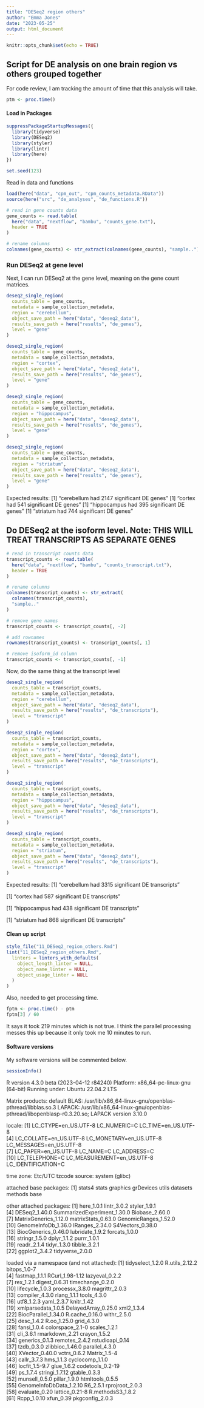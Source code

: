 ```yaml
---
title: "DESeq2 region others"
author: "Emma Jones"
date: "2023-05-25"
output: html_document
---
```


```r
knitr::opts_chunk$set(echo = TRUE)
```

## Script for DE analysis on one brain region vs others grouped together

For code review, I am tracking the amount of time that this analysis will take.

```r
ptm <- proc.time()
```

#### Load in Packages

```r
suppressPackageStartupMessages({
  library(tidyverse)
  library(DESeq2)
  library(styler)
  library(lintr)
  library(here)
})

set.seed(123)
```

Read in data and functions

```r
load(here("data", "cpm_out", "cpm_counts_metadata.RData"))
source(here("src", "de_analyses", "de_functions.R"))

# read in gene counts data
gene_counts <- read.table(
  here("data", "nextflow", "bambu", "counts_gene.txt"),
  header = TRUE
)

# rename columns
colnames(gene_counts) <- str_extract(colnames(gene_counts), "sample..")
```

### Run DESeq2 at gene level

Next, I can run DESeq2 at the gene level, meaning on the gene count matrices.

```r
deseq2_single_region(
  counts_table = gene_counts,
  metadata = sample_collection_metadata,
  region = "cerebellum",
  object_save_path = here("data", "deseq2_data"),
  results_save_path = here("results", "de_genes"),
  level = "gene"
)

deseq2_single_region(
  counts_table = gene_counts,
  metadata = sample_collection_metadata,
  region = "cortex",
  object_save_path = here("data", "deseq2_data"),
  results_save_path = here("results", "de_genes"),
  level = "gene"
)

deseq2_single_region(
  counts_table = gene_counts,
  metadata = sample_collection_metadata,
  region = "hippocampus",
  object_save_path = here("data", "deseq2_data"),
  results_save_path = here("results", "de_genes"),
  level = "gene"
)

deseq2_single_region(
  counts_table = gene_counts,
  metadata = sample_collection_metadata,
  region = "striatum",
  object_save_path = here("data", "deseq2_data"),
  results_save_path = here("results", "de_genes"),
  level = "gene"
)
```

Expected results:
[1] "cerebellum had 2147 significant DE genes"
[1] "cortex had 541 significant DE genes"
[1] "hippocampus had 395 significant DE genes"
[1] "striatum had 744 significant DE genes"

## Do DESeq2 at the isoform level. Note: THIS WILL TREAT TRANSCRIPTS AS SEPARATE GENES

```r
# read in transcript counts data
transcript_counts <- read.table(
  here("data", "nextflow", "bambu", "counts_transcript.txt"),
  header = TRUE
)

# rename columns
colnames(transcript_counts) <- str_extract(
  colnames(transcript_counts),
  "sample.."
)

# remove gene names
transcript_counts <- transcript_counts[, -2]

# add rownames
rownames(transcript_counts) <- transcript_counts[, 1]

# remove isoform_id column
transcript_counts <- transcript_counts[, -1]
```

Now, do the same thing at the transcript level

```r
deseq2_single_region(
  counts_table = transcript_counts,
  metadata = sample_collection_metadata,
  region = "cerebellum",
  object_save_path = here("data", "deseq2_data"),
  results_save_path = here("results", "de_transcripts"),
  level = "transcript"
)

deseq2_single_region(
  counts_table = transcript_counts,
  metadata = sample_collection_metadata,
  region = "cortex",
  object_save_path = here("data", "deseq2_data"),
  results_save_path = here("results", "de_transcripts"),
  level = "transcript"
)

deseq2_single_region(
  counts_table = transcript_counts,
  metadata = sample_collection_metadata,
  region = "hippocampus",
  object_save_path = here("data", "deseq2_data"),
  results_save_path = here("results", "de_transcripts"),
  level = "transcript"
)

deseq2_single_region(
  counts_table = transcript_counts,
  metadata = sample_collection_metadata,
  region = "striatum",
  object_save_path = here("data", "deseq2_data"),
  results_save_path = here("results", "de_transcripts"),
  level = "transcript"
)
```
Expected results: 
[1] "cerebellum had 3315 significant DE transcripts"

[1] "cortex had 587 significant DE transcripts"

[1] "hippocampus had 438 significant DE transcripts"

[1] "striatum had 868 significant DE transcripts"

#### Clean up script

```r
style_file("11_DESeq2_region_others.Rmd")
lint("11_DESeq2_region_others.Rmd",
  linters = linters_with_defaults(
    object_length_linter = NULL,
    object_name_linter = NULL,
    object_usage_linter = NULL
  )
)
```

Also, needed to get processing time.

```r
fptm <- proc.time() - ptm
fptm[3] / 60
```

It says it took 219 minutes which is not true. I think the parallel processing messes this up because it only took me 10 minutes to run.

#### Software versions

My software versions will be commented below.

```r
sessionInfo()
```

R version 4.3.0 beta (2023-04-12 r84240)
Platform: x86_64-pc-linux-gnu (64-bit)
Running under: Ubuntu 22.04.2 LTS

Matrix products: default
BLAS:   /usr/lib/x86_64-linux-gnu/openblas-pthread/libblas.so.3 
LAPACK: /usr/lib/x86_64-linux-gnu/openblas-pthread/libopenblasp-r0.3.20.so;  LAPACK version 3.10.0

locale:
 [1] LC_CTYPE=en_US.UTF-8       LC_NUMERIC=C               LC_TIME=en_US.UTF-8       
 [4] LC_COLLATE=en_US.UTF-8     LC_MONETARY=en_US.UTF-8    LC_MESSAGES=en_US.UTF-8   
 [7] LC_PAPER=en_US.UTF-8       LC_NAME=C                  LC_ADDRESS=C              
[10] LC_TELEPHONE=C             LC_MEASUREMENT=en_US.UTF-8 LC_IDENTIFICATION=C       

time zone: Etc/UTC
tzcode source: system (glibc)

attached base packages:
[1] stats4    stats     graphics  grDevices utils     datasets  methods   base     

other attached packages:
 [1] here_1.0.1                  lintr_3.0.2                 styler_1.9.1               
 [4] DESeq2_1.40.0               SummarizedExperiment_1.30.0 Biobase_2.60.0             
 [7] MatrixGenerics_1.12.0       matrixStats_0.63.0          GenomicRanges_1.52.0       
[10] GenomeInfoDb_1.36.0         IRanges_2.34.0              S4Vectors_0.38.0           
[13] BiocGenerics_0.46.0         lubridate_1.9.2             forcats_1.0.0              
[16] stringr_1.5.0               dplyr_1.1.2                 purrr_1.0.1                
[19] readr_2.1.4                 tidyr_1.3.0                 tibble_3.2.1               
[22] ggplot2_3.4.2               tidyverse_2.0.0            

loaded via a namespace (and not attached):
 [1] tidyselect_1.2.0        R.utils_2.12.2          bitops_1.0-7           
 [4] fastmap_1.1.1           RCurl_1.98-1.12         lazyeval_0.2.2         
 [7] rex_1.2.1               digest_0.6.31           timechange_0.2.0       
[10] lifecycle_1.0.3         processx_3.8.0          magrittr_2.0.3         
[13] compiler_4.3.0          rlang_1.1.1             tools_4.3.0            
[16] utf8_1.2.3              yaml_2.3.7              knitr_1.42             
[19] xmlparsedata_1.0.5      DelayedArray_0.25.0     xml2_1.3.4             
[22] BiocParallel_1.34.0     R.cache_0.16.0          withr_2.5.0            
[25] desc_1.4.2              R.oo_1.25.0             grid_4.3.0             
[28] fansi_1.0.4             colorspace_2.1-0        scales_1.2.1           
[31] cli_3.6.1               rmarkdown_2.21          crayon_1.5.2           
[34] generics_0.1.3          remotes_2.4.2           rstudioapi_0.14        
[37] tzdb_0.3.0              zlibbioc_1.46.0         parallel_4.3.0         
[40] XVector_0.40.0          vctrs_0.6.2             Matrix_1.5-4           
[43] callr_3.7.3             hms_1.1.3               cyclocomp_1.1.0        
[46] locfit_1.5-9.7          glue_1.6.2              codetools_0.2-19       
[49] ps_1.7.4                stringi_1.7.12          gtable_0.3.3           
[52] munsell_0.5.0           pillar_1.9.0            htmltools_0.5.5        
[55] GenomeInfoDbData_1.2.10 R6_2.5.1                rprojroot_2.0.3        
[58] evaluate_0.20           lattice_0.21-8          R.methodsS3_1.8.2      
[61] Rcpp_1.0.10             xfun_0.39               pkgconfig_2.0.3 
